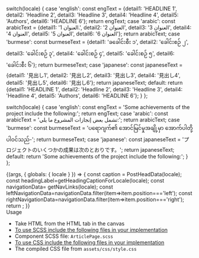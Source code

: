 


  switch(locale) {
    case 'english': const engText = {detail1: 'HEADLINE 1', detail2: 'Headline 2', detail3: 'Headline 3', detail4: 'Headline 4', detail5: 'Authors', detail6: 'HEADLINE 6'}; return engText;
    case 'arabic': const arabicText = {detail1: 'العنوان 1.', detail2: 'العنوان 2', detail3: 'العنوان 3', detail4: 'العنوان 4', detail5: 'العنوان 5', detail6: 'العنوان 6'}; return arabicText;
    case 'burmese': const burmeseText = {detail1: 'ခခေါင်းစီး ၁', detail2: 'ခေါင်းစဉ် ၂', detail3: 'ခေါင်းစဉ် ၃', detail4: 'ခေါင်းစဉ် ၄', detail5: 'ခေါင်းစဉ် ၅', detail6: 'ခေါင်းစီး ၆'}; return burmeseText;
    case 'japanese': const japaneseText = {detail1: '見出し1', detail2: '見出し2', detail3: '見出し3', detail4: '見出し4', detail5: '見出し5', detail6: '見出し6'}; return japaneseText;
    default:
      return {detail1: 'HEADLINE 1', detail2: 'Headline 2', detail3: 'Headline 3', detail4: 'Headline 4', detail5: 'Authors', detail6: 'HEADLINE 6'};
  }
};

  switch(locale) {
    case 'english': const engText = 'Some achievements of the project include the following:'; return engText;
    case 'arabic': const arabicText = 'تشمل بعض إنجازات المشروع ما يلي:'; return arabicText;
    case 'burmese': const burmeseText = 'ပရောဂျက်၏ အောင်မြင်မှုအချို့မှာ အောက်ပါတို့ ပါဝင်သည်-'; return burmeseText;
    case 'japanese': const japaneseText = 'プロジェクトのいくつかの成果は次のとおりです。'; return japaneseText;
    default: return 'Some achievements of the project include the following:';
  }
};

<Meta title="Templates/Article" />

<style>{`
 .subheading {
    font-weight: 700;
    font-size: 24px;
    color: #031c2d;
    letter-spacing: 1.5px;
    line-height: 24px;
    margin-bottom: 12px;
    margin-top: 40px;
  }
  .sbdocs .sbdocs-p,
  .sbdocs .sbdocs-li{
    font-size: 1rem;
  }
`}</style>

<Story name="Article">
  {(args, { globals: { locale } }) => {
    const caption = PostHeadData(locale);
    const headingLabel=getHeadingCaptionForLocale(locale);
    const navigationData= getNavLinks(locale);
    const leftNavigationData=navigationData.filter(item=>item.position==='left');
     const rightNavigationData=navigationData.filter(item=>item.position==='right');
    return <ArticlePage
    featuredCardContent={featuredCardContent(locale)}
    headingLabel={headingLabel} footerData={footerData(locale)}
    listData={listData(locale)} headingData={getAuthorCaptionForLocale(locale)}
    paraLabel={paraLabel(locale)} blockquoteData={blockquoteData(locale)}
     authorCardData={AuthorCardData(locale)} imageCaptionData={imageCaptionData(locale)}
      data={caption.postheaderdata} header={caption.header} country={caption.country}
      description={caption.description} active={'default'}
      locale={locale} leftNavigationData={leftNavigationData}
      navigationData={navigationData} rightNavigationData={rightNavigationData}
      menuData={menuData(locale)} languageswitcherData={Languageswitcher(locale)}
      ></ArticlePage>;
  }}
</Story>

<div className="subheading">Usage</div>
<ul>
<li>Take HTML from the HTML tab in the canvas</li>
<li><u>To use SCSS include the following files in your implementation</u></li>
<li>Component SCSS file: <code>ArticlePage.scss</code></li>
<li><u>To use CSS include the following files in your implementation</u></li>
<li>The compiled CSS file from <code>assets/css/style.css</code></li>
</ul>
